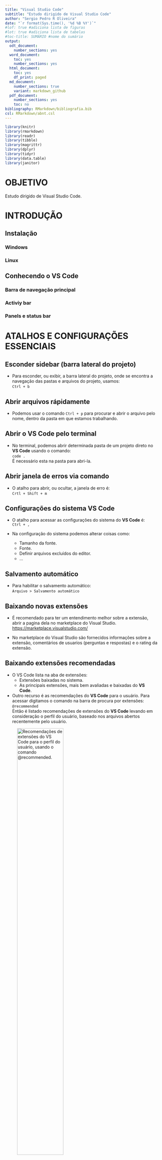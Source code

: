 ```yaml
---
title: "Visual Studio Code"
subtitle: "Estudo dirigido de Visual Studio Code"
author: "Sergio Pedro R Oliveira"
date: "`r format(Sys.time(), '%d %B %Y')`"
#lof: true #adiciona lista de figuras
#lot: true #adiciona lista de tabelas
#toc-title: SUMÁRIO #nome do sumário
output:
  odt_document:
    number_sections: yes
  word_document:
    toc: yes
    number_sections: yes
  html_document:
    toc: yes
    df_print: paged
  md_document:
    number_sections: true
    variant: markdown_github
  pdf_document:
    number_sections: yes
    toc: no
bibliography: RMarkdown/bibliografia.bib
csl: RMarkdown/abnt.csl
---
```


\thispagestyle{empty}

\newpage
\pagenumbering{roman}

```{=latex}
\setcounter{tocdepth}{4}
\renewcommand{\contentsname}{SUMÁRIO}
\tableofcontents
```

\newpage

```{=latex}
\setcounter{tocdepth}{4}
\renewcommand{\listfigurename}{LISTA DE FIGURAS}
\listoffigures
```

\newpage

```{=latex}
\setcounter{tocdepth}{4}
\renewcommand{\listtablename}{LISTA DE TABELAS}
\listoftables
```

```r
library(knitr)
library(rmarkdown)
library(readr)
library(tibble)
library(magrittr)
library(dplyr)
library(tidyr)
library(data.table)
library(janitor)
```

\newpage

# OBJETIVO

Estudo dirigido de Visual Studio Code.\

\pagenumbering{arabic}
\newpage

# INTRODUÇÃO

## Instalação

### Windows
### Linux

## Conhecendo o **VS Code**

### Barra de navegação principal
### Activiy bar
### Panels e status bar

\newpage

# ATALHOS E CONFIGURAÇÕES ESSENCIAIS

## Esconder sidebar (barra lateral do projeto)

- Para esconder, ou exibir, a barra lateral do projeto, onde se encontra a navegação das pastas e arquivos do projeto, usamos:\
`Ctrl + b`\

## Abrir arquivos rápidamente

- Podemos usar o comando `Ctrl + p` para procurar e abrir o arquivo pelo nome, dentro da pasta em que estamos trabalhando.\

## Abrir o **VS Code** pelo terminal

- No terminal, podemos abrir determinada pasta de um projeto direto no **VS Code** usando o comando:\
`code .`\
É necessário esta na pasta para abri-la.\

## Abrir janela de erros via comando

- O atalho para abrir, ou ocultar, a janela de erro é:\
`Crtl + Shift + m`\

## Configurações do sistema **VS Code**

- O atalho para acessar as configurações do sistema do **VS Code** é:\
`Ctrl + ,`\

- Na configuração do sistema podemos alterar coisas como:\
  - Tamanho da fonte.\
  - Fonte.\
  - Definir arquivos excluídos do editor.\
  - ...\

\newpage

## Salvamento automático

- Para habilitar o salvamento automático:\
`Arquivo > Salvamento automático`\

## Baixando novas extensões

- É recomendado para ter um entendimento melhor sobre a extensão, abrir a pagina dela no marketplace do Visual Studio.\
<https://marketplace.visualstudio.com/>

- No marketplace do Visual Studio são fornecidos informações sobre a extensão, comentários de usuarios (perguntas e respostas) e o rating da extensão.\

## Baixando extensões recomendadas

- O VS Code lista na aba de extensões: 
  - Extensões baixadas no sistema.\
  - As principais extensões, mais bem avaliadas e baixadas do **VS Code**.\

- Outro recurso é as recomendações do **VS Code** para o usuário. Para acessar digitamos o comando na barra de procura por extensões:\
`@recommended`\
Então é listado recomendações de extensões do **VS Code** levando em consideração o perfil do usuário, baseado nos arquivos abertos recentemente pelo usuário.\

![Recomendações de extensões do **VS Code** para o perfil do usuário, usando o comando `@recommended`.](RMarkdown/Imagens/Recomendacoes_extensoes_vs_code.png){width=60%}


\newpage

## Abrir terminal no **VS Code**

- Para abrir o terminal no **VS Code** usamos:\
`Ctrl + '`\

- Também podemos abrir vários terminais em paralelo, usando:\
`Ctrl + Shift + '`\

- Para fechar o terminal usamos o comando no terminal:\
`exit`\

## Ativando modo zen no **VS Code**

- Modo zen deixa apenas o código em tela cheia, eliminando outras distrações.\
`Ver > Aparência > Modo zen`\

![Modo zen.](RMarkdown/Imagens/Modo_zen.png){width=60%}